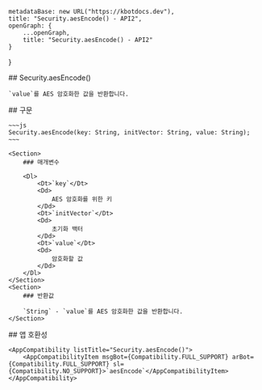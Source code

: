 
    metadataBase: new URL("https://kbotdocs.dev"),
    title: "Security.aesEncode() - API2",
    openGraph: {
        ...openGraph,
        title: "Security.aesEncode() - API2"
    }
}

<Section>
    ## Security.aesEncode()

    `value`를 AES 암호화한 값을 반환합니다.
</Section>
<Section>
    ## 구문

    ~~~js
    Security.aesEncode(key: String, initVector: String, value: String);
    ~~~

    <Section>
        ### 매개변수

        <Dl>
            <Dt>`key`</Dt>
            <Dd>
                AES 암호화를 위한 키
            </Dd>
            <Dt>`initVector`</Dt>
            <Dd>
                초기화 백터
            </Dd>
            <Dt>`value`</Dt>
            <Dd>
                암호화할 값
            </Dd>
        </Dl>
    </Section>
    <Section>
        ### 반환값

        `String` - `value`를 AES 암호화한 값을 반환합니다.
    </Section>
</Section>
<Section>
    ## 앱 호환성

    <AppCompatibility listTitle="Security.aesEncode()">
        <AppCompatibilityItem msgBot={Compatibility.FULL_SUPPORT} arBot={Compatibility.FULL_SUPPORT} sl={Compatibility.NO_SUPPORT}>`aesEncode`</AppCompatibilityItem>
    </AppCompatibility>
</Section>